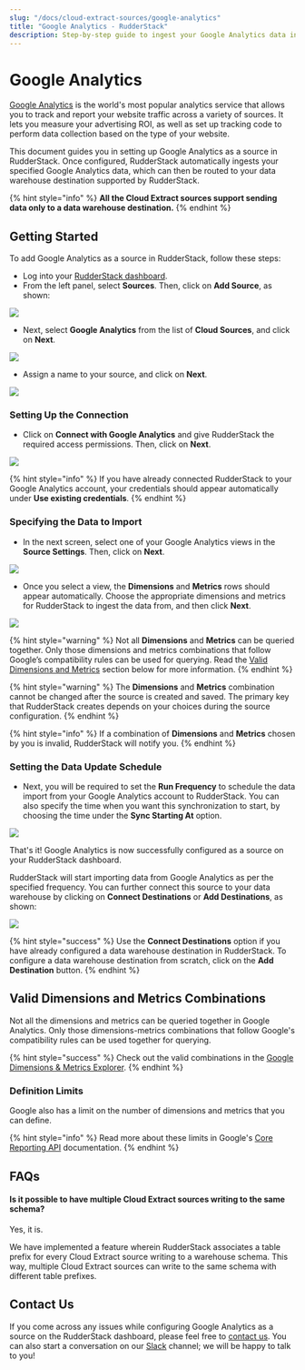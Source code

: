 ```yaml
---
slug: "/docs/cloud-extract-sources/google-analytics"
title: "Google Analytics - RudderStack"
description: Step-by-step guide to ingest your Google Analytics data into RudderStack
---
```


# Google Analytics

[Google Analytics](https://analytics.google.com/analytics/web/#/) is the world's most popular analytics service that allows you to track and report your website traffic across a variety of sources. It lets you measure your advertising ROI, as well as set up tracking code to perform data collection based on the type of your website.

This document guides you in setting up Google Analytics as a source in RudderStack. Once configured, RudderStack automatically ingests your specified Google Analytics data, which can then be routed to your data warehouse destination supported by RudderStack.

{% hint style="info" %}
**All the Cloud Extract sources support sending data only to a data warehouse destination.**
{% endhint %}

## Getting Started

To add Google Analytics as a source in RudderStack, follow these steps:

- Log into your [RudderStack dashboard](https://app.rudderlabs.com/signup?type=freetrial).
- From the left panel, select **Sources**. Then, click on **Add Source**, as shown:

![](../.gitbook/assets/image%20%2897%29%20%281%29%20%281%29%20%282%29%20%282%29%20%282%29%20%282%29%20%282%29%20%282%29%20%282%29%20%282%29%20%282%29%20%282%29%20%282%29%20%283%29%20%286%29.png)

- Next, select **Google Analytics** from the list of **Cloud Sources**, and click on **Next**.

![](../.gitbook/assets/2.png)

- Assign a name to your source, and click on **Next**.

![](../.gitbook/assets/3%20%287%29.png)

### Setting Up the Connection

- Click on **Connect with Google Analytics** and give RudderStack the required access permissions. Then, click on **Next**.

![](../.gitbook/assets/4%20%285%29.png)

{% hint style="info" %}
If you have already connected RudderStack to your Google Analytics account, your credentials should appear automatically under **Use existing credentials**.
{% endhint %}

### Specifying the Data to Import

- In the next screen, select one of your Google Analytics views in the **Source Settings**. Then, click on **Next**.

![](../.gitbook/assets/5%20%283%29.png)

- Once you select a view, the **Dimensions** and **Metrics** rows should appear automatically. Choose the appropriate dimensions and metrics for RudderStack to ingest the data from, and then click **Next**.

![](../.gitbook/assets/screen-shot-2020-12-15-at-4.07.31-pm.png)

{% hint style="warning" %}
Not all **Dimensions** and **Metrics** can be queried together. Only those dimensions and metrics combinations that follow Google’s compatibility rules can be used for querying. Read the [Valid Dimensions and Metrics](https://docs.rudderstack.com/sources/google-analytics#valid-dimensions-and-metrics-combinations) section below for more information.
{% endhint %}

{% hint style="warning" %}
The **Dimensions** and **Metrics** combination cannot be changed after the source is created and saved. The primary key that RudderStack creates depends on your choices during the source configuration.
{% endhint %}

{% hint style="info" %}
If a combination of **Dimensions** and **Metrics** chosen by you is invalid, RudderStack will notify you.
{% endhint %}

### Setting the Data Update Schedule

- Next, you will be required to set the **Run Frequency** to schedule the data import from your Google Analytics account to RudderStack. You can also specify the time when you want this synchronization to start, by choosing the time under the **Sync Starting At** option.

![](../.gitbook/assets/screen-shot-2020-12-15-at-4.24.10-pm.png)

That's it! Google Analytics is now successfully configured as a source on your RudderStack dashboard.

RudderStack will start importing data from Google Analytics as per the specified frequency. You can further connect this source to your data warehouse by clicking on **Connect Destinations** or **Add Destinations**, as shown:

![](../.gitbook/assets/screen-shot-2020-12-15-at-4.26.30-pm.png)

{% hint style="success" %}
Use the **Connect Destinations** option if you have already configured a data warehouse destination in RudderStack. To configure a data warehouse destination from scratch, click on the **Add Destination** button.
{% endhint %}

## Valid Dimensions and Metrics Combinations

Not all the dimensions and metrics can be queried together in Google Analytics. Only those dimensions-metrics combinations that follow Google's compatibility rules can be used together for querying.

{% hint style="success" %}
Check out the valid combinations in the [Google Dimensions & Metrics Explorer](https://ga-dev-tools.appspot.com/dimensions-metrics-explorer/).
{% endhint %}

### Definition Limits

Google also has a limit on the number of dimensions and metrics that you can define.

{% hint style="info" %}
Read more about these limits in Google's [Core Reporting API](https://developers.google.com/analytics/devguides/reporting/core/v3/reference#metrics) documentation.
{% endhint %}

## FAQs

#### Is it possible to have multiple Cloud Extract sources writing to the same schema?

Yes, it is.

We have implemented a feature wherein RudderStack associates a table prefix for every Cloud Extract source writing to a warehouse schema. This way, multiple Cloud Extract sources can write to the same schema with different table prefixes.

## Contact Us

If you come across any issues while configuring Google Analytics as a source on the RudderStack dashboard, please feel free to [contact us](mailto:%20docs@rudderstack.com). You can also start a conversation on our [Slack](https://resources.rudderstack.com/join-rudderstack-slack) channel; we will be happy to talk to you!
